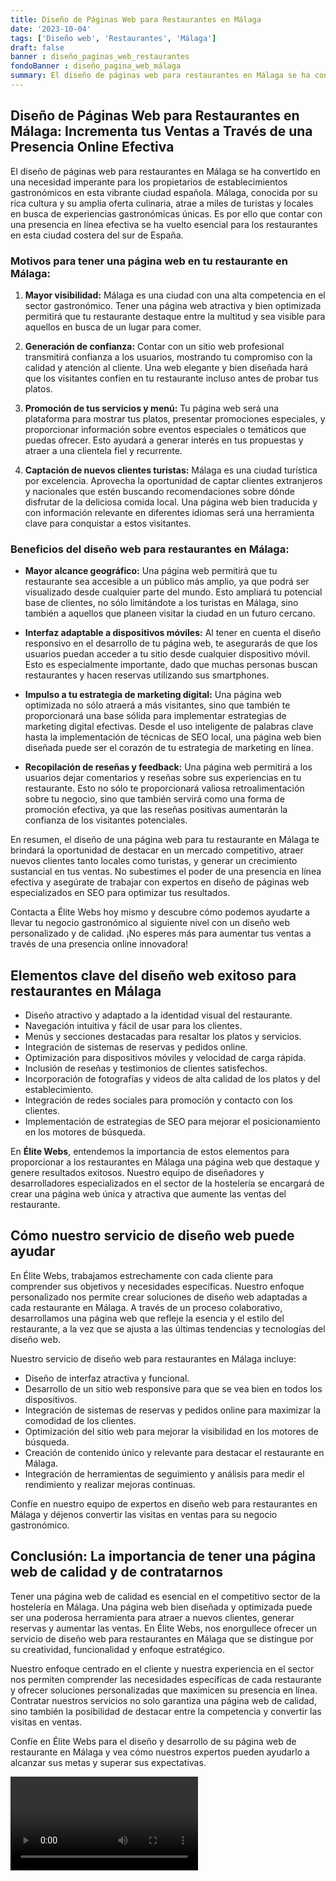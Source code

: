 ```yaml
---
title: Diseño de Páginas Web para Restaurantes en Málaga
date: '2023-10-04'
tags: ['Diseño web', 'Restaurantes', 'Málaga']
draft: false
banner : diseño_paginas_web_restaurantes
fondoBanner : diseño_pagina_web_málaga
summary: El diseño de páginas web para restaurantes en Málaga se ha convertido en una necesidad imperante para los propietarios de establecimientos gastronómicos en esta vibrante ciudad española. Málaga, conocida por su rica cultura y su amplia oferta culinaria, atrae a miles de turistas y locales en busca de experiencias gastronómicas únicas. Es por ello que contar con una presencia en línea efectiva se ha vuelto esencial para los restaurantes en esta ciudad costera del sur de España.
---
```


## Diseño de Páginas Web para Restaurantes en Málaga: Incrementa tus Ventas a Través de una Presencia Online Efectiva

El diseño de páginas web para restaurantes en Málaga se ha convertido en una necesidad imperante para los propietarios de establecimientos gastronómicos en esta vibrante ciudad española. Málaga, conocida por su rica cultura y su amplia oferta culinaria, atrae a miles de turistas y locales en busca de experiencias gastronómicas únicas. Es por ello que contar con una presencia en línea efectiva se ha vuelto esencial para los restaurantes en esta ciudad costera del sur de España.

### Motivos para tener una página web en tu restaurante en Málaga:

1. **Mayor visibilidad:** Málaga es una ciudad con una alta competencia en el sector gastronómico. Tener una página web atractiva y bien optimizada permitirá que tu restaurante destaque entre la multitud y sea visible para aquellos en busca de un lugar para comer.

2. **Generación de confianza:** Contar con un sitio web profesional transmitirá confianza a los usuarios, mostrando tu compromiso con la calidad y atención al cliente. Una web elegante y bien diseñada hará que los visitantes confíen en tu restaurante incluso antes de probar tus platos.

3. **Promoción de tus servicios y menú:** Tu página web será una plataforma para mostrar tus platos, presentar promociones especiales, y proporcionar información sobre eventos especiales o temáticos que puedas ofrecer. Esto ayudará a generar interés en tus propuestas y atraer a una clientela fiel y recurrente.

4. **Captación de nuevos clientes turistas:** Málaga es una ciudad turística por excelencia. Aprovecha la oportunidad de captar clientes extranjeros y nacionales que estén buscando recomendaciones sobre dónde disfrutar de la deliciosa comida local. Una página web bien traducida y con información relevante en diferentes idiomas será una herramienta clave para conquistar a estos visitantes.

### Beneficios del diseño web para restaurantes en Málaga:

- **Mayor alcance geográfico:** Una página web permitirá que tu restaurante sea accesible a un público más amplio, ya que podrá ser visualizado desde cualquier parte del mundo. Esto ampliará tu potencial base de clientes, no sólo limitándote a los turistas en Málaga, sino también a aquellos que planeen visitar la ciudad en un futuro cercano.

- **Interfaz adaptable a dispositivos móviles:** Al tener en cuenta el diseño responsivo en el desarrollo de tu página web, te asegurarás de que los usuarios puedan acceder a tu sitio desde cualquier dispositivo móvil. Esto es especialmente importante, dado que muchas personas buscan restaurantes y hacen reservas utilizando sus smartphones.

- **Impulso a tu estrategia de marketing digital:** Una página web optimizada no sólo atraerá a más visitantes, sino que también te proporcionará una base sólida para implementar estrategias de marketing digital efectivas. Desde el uso inteligente de palabras clave hasta la implementación de técnicas de SEO local, una página web bien diseñada puede ser el corazón de tu estrategia de marketing en línea.

- **Recopilación de reseñas y feedback:** Una página web permitirá a los usuarios dejar comentarios y reseñas sobre sus experiencias en tu restaurante. Esto no sólo te proporcionará valiosa retroalimentación sobre tu negocio, sino que también servirá como una forma de promoción efectiva, ya que las reseñas positivas aumentarán la confianza de los visitantes potenciales.

En resumen, el diseño de una página web para tu restaurante en Málaga te brindará la oportunidad de destacar en un mercado competitivo, atraer nuevos clientes tanto locales como turistas, y generar un crecimiento sustancial en tus ventas. No subestimes el poder de una presencia en línea efectiva y asegúrate de trabajar con expertos en diseño de páginas web especializados en SEO para optimizar tus resultados.

Contacta a Élite Webs hoy mismo y descubre cómo podemos ayudarte a llevar tu negocio gastronómico al siguiente nivel con un diseño web personalizado y de calidad. ¡No esperes más para aumentar tus ventas a través de una presencia online innovadora!

<GifSeo />

<Cta />

## Elementos clave del diseño web exitoso para restaurantes en Málaga

- Diseño atractivo y adaptado a la identidad visual del restaurante.
- Navegación intuitiva y fácil de usar para los clientes.
- Menús y secciones destacadas para resaltar los platos y servicios.
- Integración de sistemas de reservas y pedidos online.
- Optimización para dispositivos móviles y velocidad de carga rápida.
- Inclusión de reseñas y testimonios de clientes satisfechos.
- Incorporación de fotografías y videos de alta calidad de los platos y del establecimiento.
- Integración de redes sociales para promoción y contacto con los clientes.
- Implementación de estrategias de SEO para mejorar el posicionamiento en los motores de búsqueda.

En **Élite Webs**, entendemos la importancia de estos elementos para proporcionar a los restaurantes en Málaga una página web que destaque y genere resultados exitosos. Nuestro equipo de diseñadores y desarrolladores especializados en el sector de la hostelería se encargará de crear una página web única y atractiva que aumente las ventas del restaurante.

## Cómo nuestro servicio de diseño web puede ayudar

En Élite Webs, trabajamos estrechamente con cada cliente para comprender sus objetivos y necesidades específicas. Nuestro enfoque personalizado nos permite crear soluciones de diseño web adaptadas a cada restaurante en Málaga. A través de un proceso colaborativo, desarrollamos una página web que refleje la esencia y el estilo del restaurante, a la vez que se ajusta a las últimas tendencias y tecnologías del diseño web.

Nuestro servicio de diseño web para restaurantes en Málaga incluye:

- Diseño de interfaz atractiva y funcional.
- Desarrollo de un sitio web responsive para que se vea bien en todos los dispositivos.
- Integración de sistemas de reservas y pedidos online para maximizar la comodidad de los clientes.
- Optimización del sitio web para mejorar la visibilidad en los motores de búsqueda.
- Creación de contenido único y relevante para destacar el restaurante en Málaga.
- Integración de herramientas de seguimiento y análisis para medir el rendimiento y realizar mejoras continuas.

Confíe en nuestro equipo de expertos en diseño web para restaurantes en Málaga y déjenos convertir las visitas en ventas para su negocio gastronómico.

## Conclusión: La importancia de tener una página web de calidad y de contratarnos

Tener una página web de calidad es esencial en el competitivo sector de la hostelería en Málaga. Una página web bien diseñada y optimizada puede ser una poderosa herramienta para atraer a nuevos clientes, generar reservas y aumentar las ventas. En Élite Webs, nos enorgullece ofrecer un servicio de diseño web para restaurantes en Málaga que se distingue por su creatividad, funcionalidad y enfoque estratégico.

Nuestro enfoque centrado en el cliente y nuestra experiencia en el sector nos permiten comprender las necesidades específicas de cada restaurante y ofrecer soluciones personalizadas que maximicen su presencia en línea. Contratar nuestros servicios no solo garantiza una página web de calidad, sino también la posibilidad de destacar entre la competencia y convertir las visitas en ventas.

Confíe en Élite Webs para el diseño y desarrollo de su página web de restaurante en Málaga y vea cómo nuestros expertos pueden ayudarlo a alcanzar sus metas y superar sus expectativas.

<Video />

<CtaBot job='Restaurantes' city='Málaga'/>

<Gmaps query='Málaga+españa+maps' />